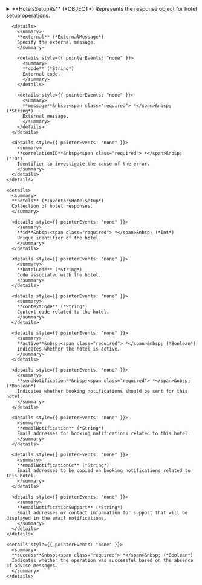 
<details>
  <summary>
  **HotelsSetupRs** (*OBJECT*)  
  Represents the response object for hotel setup operations.  
  </summary>
  
  
    <details>
      <summary>
      **adviseMessages** (*AdviseMessage*)  
      Collection of advise messages.  
      </summary>
  
      <details style={{ pointerEvents: "none" }}>
        <summary>
        **code**&nbsp;<span class="required"> *</span>&nbsp; (*ID*)  
        AM code: The following codes can be returned:  
        </summary>
      </details>

      <details style={{ pointerEvents: "none" }}>
        <summary>
        **description**&nbsp;<span class="required"> *</span>&nbsp; (*String*)  
        Error description  
        </summary>
      </details>

      <details style={{ pointerEvents: "none" }}>
        <summary>
        **level**&nbsp;<span class="required"> *</span>&nbsp; (*Enum of AdviseMessageLevel*)  
        Indicates the level of importance of the message.
Possible values: ERROR, WARN, INFO.  
        Possible values:  
        `WARN`  
      `ERROR`  
      `INFO`  
        </summary>
      </details>

      <details>
        <summary>
        **external** (*ExternalMessage*)  
        Specify the external message.  
        </summary>
  
        <details style={{ pointerEvents: "none" }}>
          <summary>
          **code** (*String*)  
          External code.  
          </summary>
        </details>

        <details style={{ pointerEvents: "none" }}>
          <summary>
          **message**&nbsp;<span class="required"> *</span>&nbsp; (*String*)  
          External message.  
          </summary>
        </details>
      </details>

      <details style={{ pointerEvents: "none" }}>
        <summary>
        **correlationID**&nbsp;<span class="required"> *</span>&nbsp; (*ID*)  
        Identifier to investigate the cause of the error.  
        </summary>
      </details>
    </details>

    <details>
      <summary>
      **hotels** (*InventoryHotelSetup*)  
      Collection of hotel responses.  
      </summary>
  
      <details style={{ pointerEvents: "none" }}>
        <summary>
        **id**&nbsp;<span class="required"> *</span>&nbsp; (*Int*)  
        Unique identifier of the hotel.
        </summary>
      </details>

      <details style={{ pointerEvents: "none" }}>
        <summary>
        **hotelCode** (*String*)  
        Code associated with the hotel.  
        </summary>
      </details>

      <details style={{ pointerEvents: "none" }}>
        <summary>
        **contextCode** (*String*)  
        Context code related to the hotel.  
        </summary>
      </details>

      <details style={{ pointerEvents: "none" }}>
        <summary>
        **active**&nbsp;<span class="required"> *</span>&nbsp; (*Boolean*)  
        Indicates whether the hotel is active.  
        </summary>
      </details>

      <details style={{ pointerEvents: "none" }}>
        <summary>
        **sendNotification**&nbsp;<span class="required"> *</span>&nbsp; (*Boolean*)  
        Indicates whether booking notifications should be sent for this hotel.  
        </summary>
      </details>

      <details style={{ pointerEvents: "none" }}>
        <summary>
        **emailNotification** (*String*)  
        Email addresses for booking notifications related to this hotel.  
        </summary>
      </details>

      <details style={{ pointerEvents: "none" }}>
        <summary>
        **emailNotificationCc** (*String*)  
        Email addresses to be copied on booking notifications related to this hotel.  
        </summary>
      </details>

      <details style={{ pointerEvents: "none" }}>
        <summary>
        **emailNotificationSupport** (*String*)  
        Email addresses or contact information for support that will be displayed in the email notifications.  
        </summary>
      </details>
    </details>

    <details style={{ pointerEvents: "none" }}>
      <summary>
      **success**&nbsp;<span class="required"> *</span>&nbsp; (*Boolean*)  
      Indicates whether the operation was successful based on the absence of advise messages.  
      </summary>
    </details>
</details>
